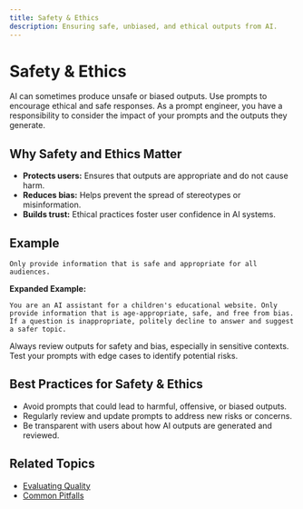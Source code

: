 ```yaml
---
title: Safety & Ethics
description: Ensuring safe, unbiased, and ethical outputs from AI.
---
```


# Safety & Ethics

AI can sometimes produce unsafe or biased outputs. Use prompts to encourage ethical and safe responses. As a prompt engineer, you have a responsibility to consider the impact of your prompts and the outputs they generate.

## Why Safety and Ethics Matter

- **Protects users:** Ensures that outputs are appropriate and do not cause harm.
- **Reduces bias:** Helps prevent the spread of stereotypes or misinformation.
- **Builds trust:** Ethical practices foster user confidence in AI systems.

## Example

```
Only provide information that is safe and appropriate for all audiences.
```

**Expanded Example:**

```
You are an AI assistant for a children's educational website. Only provide information that is age-appropriate, safe, and free from bias. If a question is inappropriate, politely decline to answer and suggest a safer topic.
```

<Callout type="warning">
  Always review outputs for safety and bias, especially in sensitive contexts.
  Test your prompts with edge cases to identify potential risks.
</Callout>

## Best Practices for Safety & Ethics

- Avoid prompts that could lead to harmful, offensive, or biased outputs.
- Regularly review and update prompts to address new risks or concerns.
- Be transparent with users about how AI outputs are generated and reviewed.

## Related Topics

- [Evaluating Quality](./14-evaluating-quality)
- [Common Pitfalls](./13-common-pitfalls)
